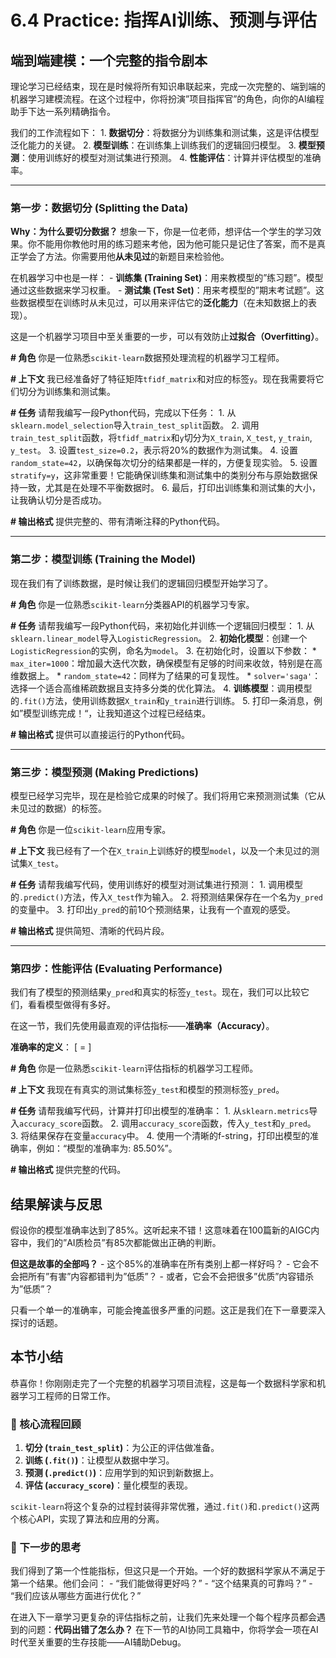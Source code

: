 # 6.4 Practice: 指挥AI训练、预测与评估

## 端到端建模：一个完整的指令剧本

理论学习已经结束，现在是时候将所有知识串联起来，完成一次完整的、端到端的机器学习建模流程。在这个过程中，你将扮演"项目指挥官"的角色，向你的AI编程助手下达一系列精确指令。

我们的工作流程如下：
1.  **数据切分**：将数据分为训练集和测试集，这是评估模型泛化能力的关键。
2.  **模型训练**：在训练集上训练我们的逻辑回归模型。
3.  **模型预测**：使用训练好的模型对测试集进行预测。
4.  **性能评估**：计算并评估模型的准确率。

---

### 第一步：数据切分 (Splitting the Data)

**Why：为什么要切分数据？**
想象一下，你是一位老师，想评估一个学生的学习效果。你不能用你教他时用的练习题来考他，因为他可能只是记住了答案，而不是真正学会了方法。你需要用他**从未见过**的新题目来检验他。

在机器学习中也是一样：
-   **训练集 (Training Set)**：用来教模型的"练习题"。模型通过这些数据来学习权重。
-   **测试集 (Test Set)**：用来考模型的"期末考试题"。这些数据模型在训练时从未见过，可以用来评估它的**泛化能力**（在未知数据上的表现）。

这是一个机器学习项目中至关重要的一步，可以有效防止**过拟合（Overfitting）**。

:::{.callout-tip title="AI指令模板：数据切分" icon="fas fa-robot"}
**# 角色**
你是一位熟悉`scikit-learn`数据预处理流程的机器学习工程师。

**# 上下文**
我已经准备好了特征矩阵`tfidf_matrix`和对应的标签`y`。现在我需要将它们切分为训练集和测试集。

**# 任务**
请帮我编写一段Python代码，完成以下任务：
1.  从`sklearn.model_selection`导入`train_test_split`函数。
2.  调用`train_test_split`函数，将`tfidf_matrix`和`y`切分为`X_train`, `X_test`, `y_train`, `y_test`。
3.  设置`test_size=0.2`，表示将20%的数据作为测试集。
4.  设置`random_state=42`，以确保每次切分的结果都是一样的，方便复现实验。
5.  设置`stratify=y`，这非常重要！它能确保训练集和测试集中的类别分布与原始数据保持一致，尤其是在处理不平衡数据时。
6.  最后，打印出训练集和测试集的大小，让我确认切分是否成功。

**# 输出格式**
提供完整的、带有清晰注释的Python代码。
:::

---

### 第二步：模型训练 (Training the Model)

现在我们有了训练数据，是时候让我们的逻辑回归模型开始学习了。

:::{.callout-tip title="AI指令模板：模型训练" icon="fas fa-robot"}
**# 角色**
你是一位熟悉`scikit-learn`分类器API的机器学习专家。

**# 任务**
请帮我编写一段Python代码，来初始化并训练一个逻辑回归模型：
1.  从`sklearn.linear_model`导入`LogisticRegression`。
2.  **初始化模型**：创建一个`LogisticRegression`的实例，命名为`model`。
3.  在初始化时，设置以下参数：
    *   `max_iter=1000`：增加最大迭代次数，确保模型有足够的时间来收敛，特别是在高维数据上。
    *   `random_state=42`：同样为了结果的可复现性。
    *   `solver='saga'`：选择一个适合高维稀疏数据且支持多分类的优化算法。
4.  **训练模型**：调用模型的`.fit()`方法，使用训练数据`X_train`和`y_train`进行训练。
5.  打印一条消息，例如"模型训练完成！"，让我知道这个过程已经结束。

**# 输出格式**
提供可以直接运行的Python代码。
:::

---

### 第三步：模型预测 (Making Predictions)

模型已经学习完毕，现在是检验它成果的时候了。我们将用它来预测测试集（它从未见过的数据）的标签。

:::{.callout-tip title="AI指令模板：模型预测" icon="fas fa-robot"}
**# 角色**
你是一位`scikit-learn`应用专家。

**# 上下文**
我已经有了一个在`X_train`上训练好的模型`model`，以及一个未见过的测试集`X_test`。

**# 任务**
请帮我编写代码，使用训练好的模型对测试集进行预测：
1.  调用模型的`.predict()`方法，传入`X_test`作为输入。
2.  将预测结果保存在一个名为`y_pred`的变量中。
3.  打印出`y_pred`的前10个预测结果，让我有一个直观的感受。

**# 输出格式**
提供简短、清晰的代码片段。
:::

---

### 第四步：性能评估 (Evaluating Performance)

我们有了模型的预测结果`y_pred`和真实的标签`y_test`。现在，我们可以比较它们，看看模型做得有多好。

在这一节，我们先使用最直观的评估指标——**准确率（Accuracy）**。

**准确率的定义**：
\[
\text{Accuracy} = \frac{\text{正确预测的数量}}{\text{总预测数量}}
\]

:::{.callout-tip title="AI指令模板：计算准确率" icon="fas fa-robot"}
**# 角色**
你是一位熟悉`scikit-learn`评估指标的机器学习工程师。

**# 上下文**
我现在有真实的测试集标签`y_test`和模型的预测标签`y_pred`。

**# 任务**
请帮我编写代码，计算并打印出模型的准确率：
1.  从`sklearn.metrics`导入`accuracy_score`函数。
2.  调用`accuracy_score`函数，传入`y_test`和`y_pred`。
3.  将结果保存在变量`accuracy`中。
4.  使用一个清晰的f-string，打印出模型的准确率，例如："模型的准确率为: 85.50%"。

**# 输出格式**
提供完整的代码。
:::

## 结果解读与反思

假设你的模型准确率达到了85%。这听起来不错！这意味着在100篇新的AIGC内容中，我们的"AI质检员"有85次都能做出正确的判断。

**但这是故事的全部吗？**
-   这个85%的准确率在所有类别上都一样好吗？
-   它会不会把所有"有害"内容都错判为"低质"？
-   或者，它会不会把很多"优质"内容错杀为"低质"？

只看一个单一的准确率，可能会掩盖很多严重的问题。这正是我们在下一章要深入探讨的话题。

## 本节小结

恭喜你！你刚刚走完了一个完整的机器学习项目流程，这是每一个数据科学家和机器学习工程师的日常工作。

### 🎯 核心流程回顾
1.  **切分 (`train_test_split`)**：为公正的评估做准备。
2.  **训练 (`.fit()`)**：让模型从数据中学习。
3.  **预测 (`.predict()`)**：应用学到的知识到新数据上。
4.  **评估 (`accuracy_score`)**：量化模型的表现。

`scikit-learn`将这个复杂的过程封装得非常优雅，通过`.fit()`和`.predict()`这两个核心API，实现了算法和应用的分离。

### 🤔 下一步的思考
我们得到了第一个性能指标，但这只是一个开始。一个好的数据科学家从不满足于第一个结果。他们会问：
-   "我们能做得更好吗？"
-   "这个结果真的可靠吗？"
-   "我们应该从哪些方面进行优化？"

在进入下一章学习更复杂的评估指标之前，让我们先来处理一个每个程序员都会遇到的问题：**代码出错了怎么办？** 在下一节的AI协同工具箱中，你将学会一项在AI时代至关重要的生存技能——AI辅助Debug。 